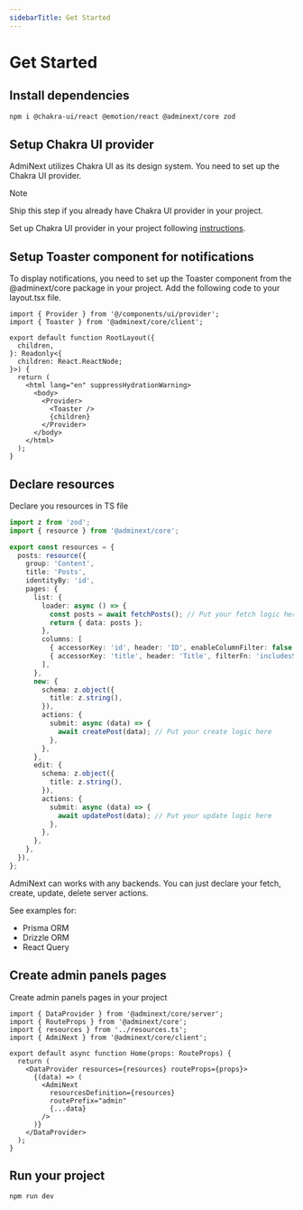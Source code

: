 ```yaml
---
sidebarTitle: Get Started
---
```



# Get Started

<Steps>

## Install dependencies

```sh npm2yarn copy
npm i @chakra-ui/react @emotion/react @adminext/core zod
```

## Setup Chakra UI provider

AdmiNext utilizes Chakra UI as its design system. You need to set up the Chakra UI provider.

> [!NOTE]
>
> Ship this step if you already have Chakra UI provider in your project.

Set up Chakra UI provider in your project following [instructions](https://chakra-ui.com/docs/get-started/frameworks/next-app#setup-provider).

## Setup Toaster component for notifications

To display notifications, you need to set up the Toaster component from the @adminext/core package in your project. Add the following code to your layout.tsx file.

```tsx {2,13} filename=app/layout.tsx
import { Provider } from '@/components/ui/provider';
import { Toaster } from '@adminext/core/client';

export default function RootLayout({
  children,
}: Readonly<{
  children: React.ReactNode;
}>) {
  return (
    <html lang="en" suppressHydrationWarning>
      <body>
        <Provider>
          <Toaster />
          {children}
        </Provider>
      </body>
    </html>
  );
}
```

## Declare resources

Declare you resources in TS file

```typescript filename=app/admin/resources.ts copy
import z from 'zod';
import { resource } from '@adminext/core';

export const resources = {
  posts: resource({
    group: 'Content',
    title: 'Posts',
    identityBy: 'id',
    pages: {
      list: {
        loader: async () => {
          const posts = await fetchPosts(); // Put your fetch logic here
          return { data: posts };
        },
        columns: [
          { accessorKey: 'id', header: 'ID', enableColumnFilter: false },
          { accessorKey: 'title', header: 'Title', filterFn: 'includesString' },
        ],
      },
      new: {
        schema: z.object({
          title: z.string(),
        }),
        actions: {
          submit: async (data) => {
            await createPost(data); // Put your create logic here
          },
        },
      },
      edit: {
        schema: z.object({
          title: z.string(),
        }),
        actions: {
          submit: async (data) => {
            await updatePost(data); // Put your update logic here
          },
        },
      },
    },
  }),
};
```

AdmiNext can works with any backends. You can just declare your fetch, create, update, delete server actions.

See examples for:

- Prisma ORM
- Drizzle ORM
- React Query

## Create admin panels pages

Create admin panels pages in your project

```tsx filename=app/admin/[[...resource]]/admin.page.tsx copy
import { DataProvider } from '@adminext/core/server';
import { RouteProps } from '@adminext/core';
import { resources } from '../resources.ts';
import { AdmiNext } from '@adminext/core/client';

export default async function Home(props: RouteProps) {
  return (
    <DataProvider resources={resources} routeProps={props}>
      {(data) => (
        <AdmiNext
          resourcesDefinition={resources}
          routePrefix="admin"
          {...data}
        />
      )}
    </DataProvider>
  );
}
```

## Run your project

```sh npm2yarn copy
npm run dev
```

</Steps>

